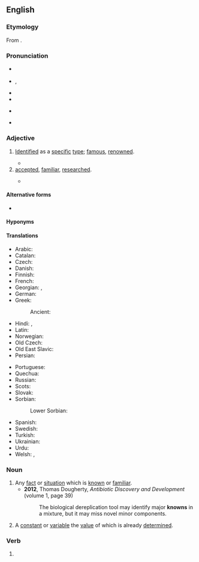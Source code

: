 ==English==

===Etymology===
From {{inh|en|ang|cnāwen|pos=past participle}}.

===Pronunciation===
* {{a|RP}} {{IPA|en|/nəʊn/}}
* {{a|GA}} {{enPR|nōn}}, {{IPA|en|/noʊn/}}
* {{audio|en|En-us-known.ogg|Audio (GA)}}
* {{audio|en|En-au-known.ogg|Audio (AU)}}
* {{homophones|en|noone}} {{qualifier|Australia, New Zealand, some dialects}}
* {{hyphenation|en|known}}

===Adjective===
{{en-adj|better known|sup=best known}}

# [[identify|Identified]] as a [[specific]] [[type#Noun|type]]; [[famous]], [[renowned]].
#: {{antonyms|en|unknown}}
#: {{ux|en|He was a '''known''' pickpocket.}}
#* {{RQ:Pepys Diary|volume=IV|date=25 March 1664|page=85|passage=Being not '''knowne''', some great persons in the pew I pretended to, and went in, did question my coming in.}}
# [[accepted#Adjective|accepted]], [[familiar#Adjective|familiar]], [[research#Verb|researched]].
#: {{antonyms|en|unknown}}
#* {{quote-journal|lang=en|year=2013|month=July-August|author=[http://www.americanscientist.org/authors/detail/stephen-p-lownie Stephen P. Lownie], [http://www.americanscientist.org/authors/detail/david-m-pelz David M. Pelz]
|magazine={{w|American Scientist}}|title=[http://www.americanscientist.org/issues/feature/2013/4/stents-to-prevent-stroke Stents to Prevent Stroke]
|passage=As we age, the major arteries of our bodies frequently become thickened with plaque, a fatty material with an oatmeal-like consistency that builds up along the inner lining of blood vessels. The reason plaque forms isn’t entirely '''known''', but it seems to be related to high levels of cholesterol inducing an inflammatory response, which can also attract and trap more cellular debris over time.}}

====Alternative forms====
* {{l|en|knowne}} {{qualifier|obsolete}}

====Hyponyms====
{{col3|en
|best-known
|better-known
|well-known
}}

====Translations====
{{trans-top|that whom other people know, renowned, famous}}
* Arabic: {{t|ar|مَعْلُوم}}
* Catalan: {{t+|ca|conegut}}
* Czech: {{t+|cs|známý|m}}
* Danish: {{t|da|kendt}}
* Finnish: {{t+|fi|tunnettu}}
* French: {{t+|fr|connu}}
* Georgian: {{t+|ka|ცნობილი}}, {{t|ka|სახელოვანი}}
* German: {{t+|de|bekannt}}
* Greek: {{t+|el|γνωστός|sc=Grek}}
*: Ancient: {{t|grc|γνώριμος}}
* Hindi: {{t+|hi|मालूम|tr=mālūm|sc=Deva}}, {{t+|hi|ज्ञात|tr=jānt|sc=Deva}}
* Latin: {{t|la|nōtus}}
* Norwegian: {{t+|no|kjent}}
* Old Czech: {{t|zlw-ocs|věst}}
* Old East Slavic: {{t|orv|вѣстъ|sc=Cyrs}}
* Persian: {{t+|fa|شناخته|tr=šenâxte|sc=fa-Arab}}
{{trans-mid}}
* Portuguese: {{t+|pt|conhecido}}
* Quechua: {{t|qu|riqsisqa}}
* Russian: {{t+|ru|изве́стный}}
* Scots: {{t|sco|kent}}
* Slovak: {{t+|sk|známy}}
* Sorbian:
*: Lower Sorbian: {{t|dsb|znaty}}
* Spanish: {{t+|es|conocido}}
* Swedish: {{t+|sv|känd}}
* Turkish: {{t+|tr|bilinen}}
* Ukrainian: {{t|uk|відомий|tr=vidómyj|sc=Cyrl}}
* Urdu: {{t+|ur|معلوم|tr=mālūm|sc=ur-Arab}}
* Welsh: {{t+|cy|hysbys}}, {{t+|cy|gwybyddus}}
{{trans-bottom}}

===Noun===
{{en-noun}}

# Any [[fact]] or [[situation]] which is [[#Adjective|known]] or [[familiar#Adjective|familiar]].
#* '''2012''', Thomas Dougherty, ''Antibiotic Discovery and Development'' (volume 1, page 39)
#*: The biological dereplication tool may identify major '''knowns''' in a mixture, but it may miss novel minor components.
# {{lb|en|algebra}} A [[constant#Noun|constant]] or [[variable#Noun|variable]] the [[value#Noun|value]] of which is already [[determine]]d.

===Verb===
{{head|en|verb form|cat2=irregular past participles}}

# {{inflection of|en|know||past|part}}